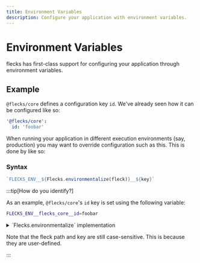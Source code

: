 ```yaml
---
title: Environment Variables
description: Configure your application with environment variables.
---
```


# Environment Variables

flecks has first-class support for configuring your application through environment variables.

## Example

`@flecks/core` defines a configuration key `id`. We've already seen how it can be configured like
so:

```yml
'@flecks/core':
  id: 'foobar'
```

When running your application in different execution environments (say, production) you may want to
override configuration such as this. This is done by like so:

### Syntax

```javascript
`FLECKS_ENV__${Flecks.environmentalize(fleck)}__${key}`
```

:::tip[How do you identify?]

As an example, `@flecks/core`'s `id` key is set using the following variable:

```bash
FLECKS_ENV__flecks_core__id=foobar
```

<details>
  <summary>`Flecks.environmentalize` implementation</summary>
  ```javascript
    static environmentalize(path) {
      return path
        // - `@flecks/core` -> `flecks_core`
        .replace(/[^a-zA-Z0-9]/g, '_')
        .replace(/_*(.*)_*/, '$1');
    }
  ```
</details>

Note that the fleck path and key are still case-sensitive. This is because they are
user-defined.

:::
